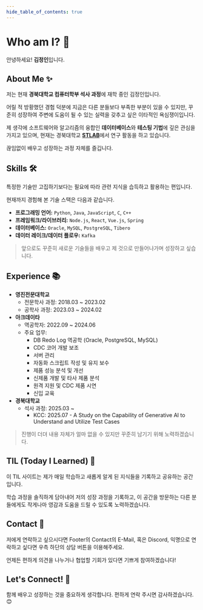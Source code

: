 ```yaml
---
hide_table_of_contents: true
---
```



# Who am I? 👋
    
<ProfileImage
  lightSrc="/img/profile_light.jpg"
  darkSrc="/img/profile_dark.jpg"
  alt="JIK Profile"
/>

안녕하세요! **김정인**입니다.

## About Me ✨

저는 현재 **경북대학교 컴퓨터학부 석사 과정**에 재학 중인 김정인입니다.

어릴 적 방황했던 경험 덕분에 지금은 다른 분들보다 부족한 부분이 있을 수 있지만, 꾸준히 성장하여 주변에 도움이 될 수 있는 실력을 갖추고 싶은 이타적인 욕심쟁이입니다.

제 생각에 소프트웨어와 알고리즘의 융합인 **데이터베이스**와 **테스팅 기법**에 깊은 관심을 가지고 있으며, 현재는 경북대학교 [**STLAB**](https://selab.knu.ac.kr)에서 연구 활동을 하고 있습니다.

끊임없이 배우고 성장하는 과정 자체를 즐깁니다.

## Skills 🛠️

특정한 기술만 고집하기보다는 필요에 따라 관련 지식을 습득하고 활용하는 편입니다.

현재까지 경험해 본 기술 스택은 다음과 같습니다.

* **프로그래밍 언어:** `Python`, `Java`, `JavaScript`, `C`, `C++`
* **프레임워크/라이브러리:** `Node.js`, `React`, `Vue.js`, `Spring`
* **데이터베이스:** `Oracle`, `MySQL`, `PostgreSQL`, `Tibero`
* **데이터 레이크/데이터 플로우:** `Kafka`

> 앞으로도 꾸준히 새로운 기술들을 배우고 제 것으로 만들어나가며 성장하고 싶습니다.

## Experience 📚

* **영진전문대학교**
    * 전문학사 과정: 2018.03 ~ 2023.02
    * 공학사 과정: 2023.03 ~ 2024.02
* **아크데이타**
    * 역공학자: 2022.09 ~ 2024.06
    * 주요 업무:
        * DB Redo Log 역공학 (Oracle, PostgreSQL, MySQL)
        * CDC 코어 개발 보조
        * 서버 관리
        * 자동화 스크립트 작성 및 유지 보수
        * 제품 성능 분석 및 개선
        * 신제품 개발 및 타사 제품 분석
        * 원격 지원 및 CDC 제품 시연
        * 신입 교육
* **경북대학교**
    * 석사 과정: 2025.03 \~
        * KCC: 2025.07 - A Study on the Capability of Generative AI to Understand and Utilize Test Cases

> 진행이 더뎌 내용 자체가 얼마 없을 수 있지만 꾸준히 남기기 위해 노력하겠습니다.

## TIL (Today I Learned) 🌱

이 TIL 사이트는 제가 매일 학습하고 새롭게 알게 된 지식들을 기록하고 공유하는 공간입니다.

학습 과정을 솔직하게 담아내어 저의 성장 과정을 기록하고, 이 공간을 방문하는 다른 분들에게도 작게나마 영감과 도움을 드릴 수 있도록 노력하겠습니다.

## Contact 📧

저에게 연락하고 싶으시다면 Footer의 Contact의 E-Mail, 혹은 Discord, 익명으로 연락하고 싶다면 우측 하단의 상담 버튼을 이용해주세요.

언제든 편하게 의견을 나누거나 협업할 기회가 있다면 기쁘게 참여하겠습니다!

## Let's Connect! 🤝

함께 배우고 성장하는 것을 중요하게 생각합니다. 편하게 연락 주시면 감사하겠습니다. 😊
